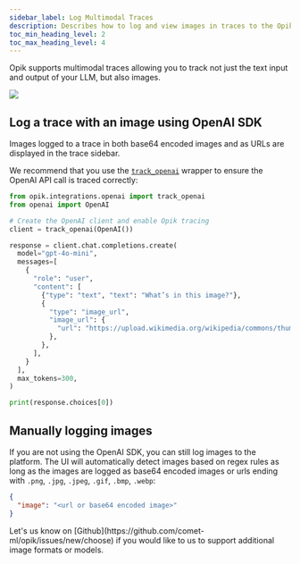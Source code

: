 ```yaml
---
sidebar_label: Log Multimodal Traces
description: Describes how to log and view images in traces to the Opik platform
toc_min_heading_level: 2
toc_max_heading_level: 4
---
```


Opik supports multimodal traces allowing you to track not just the text input and output of your LLM, but also images.

<Frame>
  <img src="/static/img/tracing/image_trace.png" />
</Frame>

## Log a trace with an image using OpenAI SDK

Images logged to a trace in both base64 encoded images and as URLs are displayed in the trace sidebar.

We recommend that you use the [`track_openai`](https://www.comet.com/docs/opik/python-sdk-reference/integrations/openai/track_openai.html) wrapper to ensure the OpenAI API call is traced correctly:

```python
from opik.integrations.openai import track_openai
from openai import OpenAI

# Create the OpenAI client and enable Opik tracing
client = track_openai(OpenAI())

response = client.chat.completions.create(
  model="gpt-4o-mini",
  messages=[
    {
      "role": "user",
      "content": [
        {"type": "text", "text": "What’s in this image?"},
        {
          "type": "image_url",
          "image_url": {
            "url": "https://upload.wikimedia.org/wikipedia/commons/thumb/d/dd/Gfp-wisconsin-madison-the-nature-boardwalk.jpg/2560px-Gfp-wisconsin-madison-the-nature-boardwalk.jpg",
          },
        },
      ],
    }
  ],
  max_tokens=300,
)

print(response.choices[0])
```

## Manually logging images

If you are not using the OpenAI SDK, you can still log images to the platform. The UI will automatically detect images based on regex rules as long as the images are logged as base64 encoded images or urls ending with `.png`, `.jpg`, `.jpeg`, `.gif`, `.bmp`, `.webp`:

```json
{
  "image": "<url or base64 encoded image>"
}
```

<Tip>
  Let's us know on [Github](https://github.com/comet-ml/opik/issues/new/choose) if you would like to us to support
  additional image formats or models.
</Tip>
